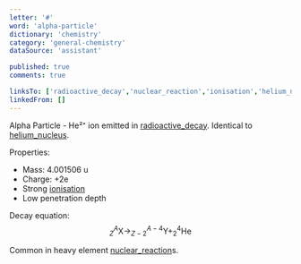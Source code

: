 ```yaml
---
letter: '#'
word: 'alpha-particle'
dictionary: 'chemistry'
category: 'general-chemistry'
dataSource: 'assistant'

published: true
comments: true

linksTo: ['radioactive_decay','nuclear_reaction','ionisation','helium_nucleus']
linkedFrom: []
---
```


<a id="alpha_particle">Alpha Particle</a> - He²⁺ ion emitted in [radioactive_decay](#radioactive_decay). Identical to [helium_nucleus](#helium_nucleus).

Properties:
- Mass: 4.001506 u
- Charge: +2e
- Strong [ionisation](#ionisation)
- Low penetration depth

Decay equation:
$$
^A_Z\text{X} \rightarrow ^{A-4}_{Z-2}\text{Y} + ^4_2\text{He}
$$

Common in heavy element [nuclear_reaction](#nuclear_reaction)s.
